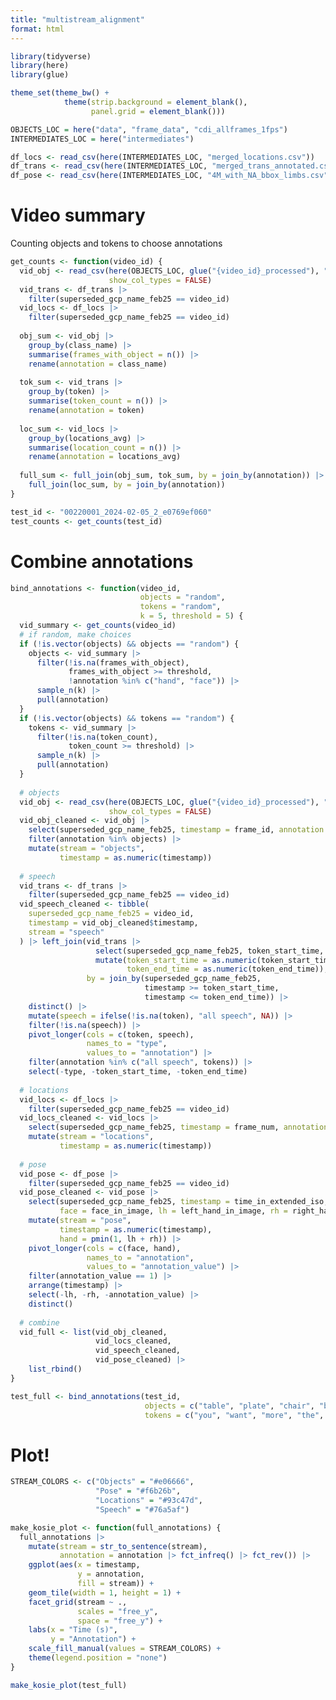 ```yaml
---
title: "multistream_alignment"
format: html
---
```


```r
library(tidyverse)
library(here)
library(glue)

theme_set(theme_bw() +
            theme(strip.background = element_blank(),
                  panel.grid = element_blank()))
```

```r
OBJECTS_LOC = here("data", "frame_data", "cdi_allframes_1fps")
INTERMEDIATES_LOC = here("intermediates")

df_locs <- read_csv(here(INTERMEDIATES_LOC, "merged_locations.csv"))
df_trans <- read_csv(here(INTERMEDIATES_LOC, "merged_trans_annotated.csv"))
df_pose <- read_csv(here(INTERMEDIATES_LOC, "4M_with_NA_bbox_limbs.csv"))
```

# Video summary
Counting objects and tokens to choose annotations
```r
get_counts <- function(video_id) {
  vid_obj <- read_csv(here(OBJECTS_LOC, glue("{video_id}_processed"), "bounding_box_predictions.csv"),
                      show_col_types = FALSE)
  vid_trans <- df_trans |> 
    filter(superseded_gcp_name_feb25 == video_id)
  vid_locs <- df_locs |> 
    filter(superseded_gcp_name_feb25 == video_id)
  
  obj_sum <- vid_obj |> 
    group_by(class_name) |> 
    summarise(frames_with_object = n()) |>
    rename(annotation = class_name)
  
  tok_sum <- vid_trans |> 
    group_by(token) |> 
    summarise(token_count = n()) |> 
    rename(annotation = token)
  
  loc_sum <- vid_locs |> 
    group_by(locations_avg) |> 
    summarise(location_count = n()) |>
    rename(annotation = locations_avg)
  
  full_sum <- full_join(obj_sum, tok_sum, by = join_by(annotation)) |> 
    full_join(loc_sum, by = join_by(annotation))
}
```

```r
test_id <- "00220001_2024-02-05_2_e0769ef060"
test_counts <- get_counts(test_id)
```

# Combine annotations
```r
bind_annotations <- function(video_id,
                             objects = "random",
                             tokens = "random",
                             k = 5, threshold = 5) {
  vid_summary <- get_counts(video_id)
  # if random, make choices
  if (!is.vector(objects) && objects == "random") {
    objects <- vid_summary |> 
      filter(!is.na(frames_with_object),
             frames_with_object >= threshold,
             !annotation %in% c("hand", "face")) |>
      sample_n(k) |> 
      pull(annotation)
  }
  if (!is.vector(objects) && tokens == "random") {
    tokens <- vid_summary |> 
      filter(!is.na(token_count),
             token_count >= threshold) |>
      sample_n(k) |> 
      pull(annotation)
  }
  
  # objects
  vid_obj <- read_csv(here(OBJECTS_LOC, glue("{video_id}_processed"), "bounding_box_predictions.csv"),
                      show_col_types = FALSE)
  vid_obj_cleaned <- vid_obj |> 
    select(superseded_gcp_name_feb25, timestamp = frame_id, annotation = class_name) |>
    filter(annotation %in% objects) |> 
    mutate(stream = "objects",
           timestamp = as.numeric(timestamp))
  
  # speech
  vid_trans <- df_trans |> 
    filter(superseded_gcp_name_feb25 == video_id)
  vid_speech_cleaned <- tibble(
    superseded_gcp_name_feb25 = video_id,
    timestamp = vid_obj_cleaned$timestamp,
    stream = "speech"
  ) |> left_join(vid_trans |> 
                   select(superseded_gcp_name_feb25, token_start_time, token_end_time, token) |>
                   mutate(token_start_time = as.numeric(token_start_time),
                          token_end_time = as.numeric(token_end_time)), 
                 by = join_by(superseded_gcp_name_feb25,
                              timestamp >= token_start_time, 
                              timestamp <= token_end_time)) |> 
    distinct() |> 
    mutate(speech = ifelse(!is.na(token), "all speech", NA)) |> 
    filter(!is.na(speech)) |> 
    pivot_longer(cols = c(token, speech),
                 names_to = "type",
                 values_to = "annotation") |> 
    filter(annotation %in% c("all speech", tokens)) |> 
    select(-type, -token_start_time, -token_end_time)
  
  # locations
  vid_locs <- df_locs |> 
    filter(superseded_gcp_name_feb25 == video_id)
  vid_locs_cleaned <- vid_locs |> 
    select(superseded_gcp_name_feb25, timestamp = frame_num, annotation = locations_avg) |>
    mutate(stream = "locations",
           timestamp = as.numeric(timestamp))
  
  # pose
  vid_pose <- df_pose |>
    filter(superseded_gcp_name_feb25 == video_id)
  vid_pose_cleaned <- vid_pose |> 
    select(superseded_gcp_name_feb25, timestamp = time_in_extended_iso, 
           face = face_in_image, lh = left_hand_in_image, rh = right_hand_in_image) |>
    mutate(stream = "pose",
           timestamp = as.numeric(timestamp),
           hand = pmin(1, lh + rh)) |> 
    pivot_longer(cols = c(face, hand),
                 names_to = "annotation",
                 values_to = "annotation_value") |> 
    filter(annotation_value == 1) |> 
    arrange(timestamp) |> 
    select(-lh, -rh, -annotation_value) |> 
    distinct()
  
  # combine
  vid_full <- list(vid_obj_cleaned,
                   vid_locs_cleaned,
                   vid_speech_cleaned,
                   vid_pose_cleaned) |> 
    list_rbind()
}
```

```r
test_full <- bind_annotations(test_id,
                              objects = c("table", "plate", "chair", "bowl", "apple"),
                              tokens = c("you", "want", "more", "the", "banana"))
```

# Plot!
```r
STREAM_COLORS <- c("Objects" = "#e06666",
                   "Pose" = "#f6b26b",
                   "Locations" = "#93c47d",
                   "Speech" = "#76a5af")

make_kosie_plot <- function(full_annotations) {
  full_annotations |> 
    mutate(stream = str_to_sentence(stream),
           annotation = annotation |> fct_infreq() |> fct_rev()) |> 
    ggplot(aes(x = timestamp,
               y = annotation,
               fill = stream)) +
    geom_tile(width = 1, height = 1) +
    facet_grid(stream ~ .,
               scales = "free_y",
               space = "free_y") +
    labs(x = "Time (s)",
         y = "Annotation") +
    scale_fill_manual(values = STREAM_COLORS) +
    theme(legend.position = "none")
}

make_kosie_plot(test_full)
```



